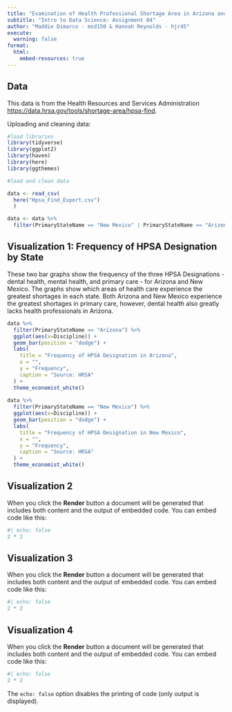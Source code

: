 ```yaml
---
title: "Examination of Health Professional Shortage Area in Arizona and New Mexico"
subtitle: "Intro to Data Science: Assignment 04"
author: "Maddie Dimarco - msd150 & Hannah Reynolds - hjr45"
execute: 
  warning: false
format:
  html:
    embed-resources: true
---
```


## Data

This data is from the Health Resources and Services Administration  <https://data.hrsa.gov/tools/shortage-area/hpsa-find>.

Uploading and cleaning data:
```r
#load libraries
library(tidyverse)
library(ggplot2)
library(haven)
library(here)
library(ggthemes)

#load and clean data

data <- read_csv(
  here("Hpsa_Find_Export.csv")
  ) 

data <- data %>%
  filter(PrimaryStateName == "New Mexico" | PrimaryStateName == "Arizona")
```
## Visualization 1: Frequency of HPSA Designation by State

These two bar graphs show the frequency of the three HPSA Designations - dental health, mental health, and primary care - for Arizona and New Mexico. The graphs show which areas of health care experience the greatest shortages in each state. Both Arizona and New Mexico experience the greatest shortages in primary care, however, dental health also greatly lacks health professionals in Arizona. 

```r
data %>%
  filter(PrimaryStateName == "Arizona") %>%
  ggplot(aes(x=Discipline)) +
  geom_bar(position = "dodge") +
  labs(
    title = "Frequency of HPSA Designation in Arizona",
    x = "",
    y = "Frequency",
    caption = "Source: HRSA"
  ) +
  theme_economist_white()
  
data %>%
  filter(PrimaryStateName == "New Mexico") %>%
  ggplot(aes(x=Discipline)) +
  geom_bar(position = "dodge") +
  labs(
    title = "Frequency of HPSA Designation in New Mexico",
    x = "",
    y = "Frequency",
    caption = "Source: HRSA"
  ) +
  theme_economist_white()
```

## Visualization 2

When you click the **Render** button a document will be generated that includes both content and the output of embedded code. You can embed code like this:

```r
#| echo: false
2 * 2
```

## Visualization 3

When you click the **Render** button a document will be generated that includes both content and the output of embedded code. You can embed code like this:

```r
#| echo: false
2 * 2
```

## Visualization 4

When you click the **Render** button a document will be generated that includes both content and the output of embedded code. You can embed code like this:

```r
#| echo: false
2 * 2
```

The `echo: false` option disables the printing of code (only output is displayed).
